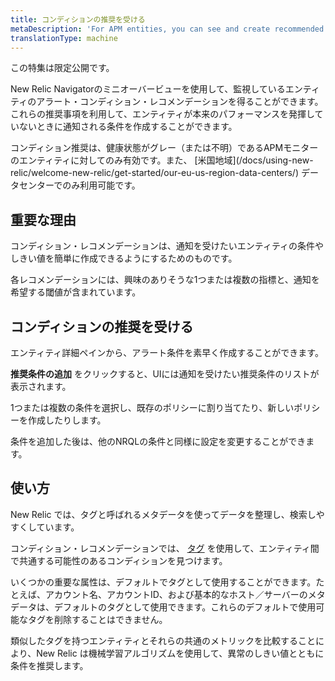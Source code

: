```yaml
---
title: コンディションの推奨を受ける
metaDescription: 'For APM entities, you can see and create recommended alert conditions.'
translationType: machine
---
```


<Callout variant="important">
  この特集は限定公開です。
</Callout>

New Relic Navigatorのミニオーバービューを使用して、監視しているエンティティのアラート・コンディション・レコメンデーションを得ることができます。これらの推奨事項を利用して、エンティティが本来のパフォーマンスを発揮していないときに通知される条件を作成することができます。

<Callout variant="important">
  コンディション推奨は、健康状態がグレー（または不明）であるAPMモニターのエンティティに対してのみ有効です。また、 [米国地域](/docs/using-new-relic/welcome-new-relic/get-started/our-eu-us-region-data-centers/) データセンターでのみ利用可能です。
</Callout>

## 重要な理由

コンディション・レコメンデーションは、通知を受けたいエンティティの条件やしきい値を簡単に作成できるようにするためのものです。

各レコメンデーションには、興味のありそうな1つまたは複数の指標と、通知を希望する閾値が含まれています。

## コンディションの推奨を受ける

エンティティ詳細ペインから、アラート条件を素早く作成することができます。

**推奨条件の追加** をクリックすると、UIには通知を受けたい推奨条件のリストが表示されます。

1つまたは複数の条件を選択し、既存のポリシーに割り当てたり、新しいポリシーを作成したりします。

条件を追加した後は、他のNRQLの条件と同様に設定を変更することができます。

## 使い方

New Relic では、タグと呼ばれるメタデータを使ってデータを整理し、検索しやすくしています。

コンディション・レコメンデーションでは、 [タグ](/docs/new-relic-one/use-new-relic-one/core-concepts/use-tags-help-organize-find-your-data/) を使用して、エンティティ間で共通する可能性のあるコンディションを見つけます。

いくつかの重要な属性は、デフォルトでタグとして使用することができます。たとえば、アカウント名、アカウントID、および基本的なホスト／サーバーのメタデータは、デフォルトのタグとして使用できます。これらのデフォルトで使用可能なタグを削除することはできません。

類似したタグを持つエンティティとそれらの共通のメトリックを比較することにより、New Relic は機械学習アルゴリズムを使用して、異常のしきい値とともに条件を推奨します。